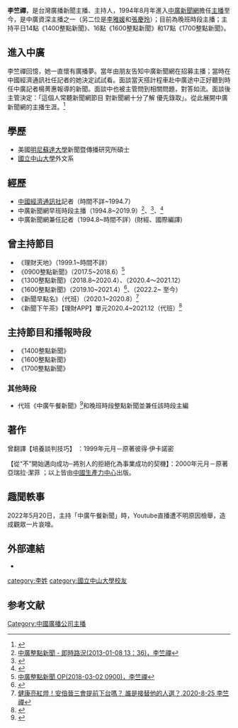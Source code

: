 {{主播資訊
| 主播頭銜     = [[中廣新聞網|中廣新聞網]]主播
| 主播姓名     = 李竺禪
| 主播英文名字 = 
| 暱稱         = 
| 綽號         =新聞網財經女王
| 主播照片檔案 = 
| 主播照片尺寸 = 
| 主播照片圖說 = 
| 主播出生年分 = 
| 主播出生日期 = 
| 出生地       = {{TWN}}
| 主播逝世年分 = 
| 主播逝世日期 = 
| 逝世地       = 
| 國籍         = {{ROC}}
| 籍貫         = 台北市
| 星座         = 天蠍
| 最高學歷 =  美國明尼蘇達大學新聞暨傳播
研究所碩士
| 婚姻狀況     = 
| 配偶         = 
| 信仰宗教     = 
| 官方網站     = 
| 備註         = 
|}}

''' 李竺禪'''，是台灣廣播新聞主播、主持人，1994年8月年進入[[中廣新聞網|中廣新聞網]]擔任[[新聞主播|主播]]至今，是中廣資深主播之一（另二位是[[李雅媛|李雅媛]]和[[張慶玲|張慶玲]]）；目前為晚班時段主播；主持平日14點《1400整點新聞》、16點《1600整點新聞》和17點《1700整點新聞》。

==進入中廣==
李竺禪回憶，她一直懷有廣播夢。當年由朋友告知中廣新聞網在招募主播；當時在中國經濟通訊社任記者的她決定試試看。面談當天搭計程車赴中廣途中正好聽到時任中廣記者楊菁惠報導的新聞。面談中也被主管問到相關問題，對答如流。面談後主管決定：「這個人常聽新聞網節目 對新聞網十分了解 優先錄取」。從此展開中廣新聞網的主播生涯。<ref>{{Cite web |url=https://www.youtube.com/watch?v=hzR2v3F7ek0&t=711s |title=金聲玉振的廣播人生 - 訪談李竺禪主播 |access-date=2021-09-17 |archive-date=2021-09-17 |archive-url=https://web.archive.org/web/20210917164748/https://www.youtube.com/watch?v=hzR2v3F7ek0&t=711s |dead-url=no }}</ref>

==學歷==
*美國[[明尼蘇達大學|明尼蘇達大學]]新聞暨傳播研究所碩士
*[[國立中山大學|國立中山大學]]外文系

==經歷==
*[[中國經濟通訊社|中國經濟通訊社]]記者（時間不詳~1994.7）
*中廣新聞網早班時段主播（1994.8~2019.9）<ref>[https://www.youtube.com/watch?v=oVK87WSZX84 中廣整點新聞 - 即時路況(2013-01-08 13：36)，李竺禪]</ref>、<ref>{{Cite web |url=https://www.youtube.com/watch?v=MtLxf6bPgrM&list=PL9cHhCis6NW-Dt94nnK90ybLIcjMK9S-j&index=16 |title=財經簡訊(2013/04/17 10：38) |access-date=2021-04-11 |archive-date=2021-04-11 |archive-url=https://web.archive.org/web/20210411143042/https://www.youtube.com/watch?v=MtLxf6bPgrM&list=PL9cHhCis6NW-Dt94nnK90ybLIcjMK9S-j&index=16 |dead-url=no }}</ref>、<ref>{{Cite web |url=https://www.youtube.com/watch?v=HpBBrPLahnw |title=中廣新聞網 整點新聞(2016-07-08 11：00) |access-date=2021-04-11 |archive-date=2021-04-11 |archive-url=https://web.archive.org/web/20210411143042/https://www.youtube.com/watch?v=HpBBrPLahnw |dead-url=no }}</ref>
*中廣新聞網兼任記者（1994.8~時間不詳）(財經、國際編譯)

==曾主持節目==
*《理財天地》（1999.1~時間不詳）
*《0900整點新聞》（2017.5~2018.6）<ref>[https://www.youtube.com/watch?v=AguC9G8Nsqk 中廣整點新聞 OP(2018-03-02 0900)，李竺禪 ]</ref>
*《1300整點新聞》（2018.8~2020.4）、（2020.4～2021.12）
*《1600整點新聞》（2019.10~2021.4）<ref>{{Cite web |url=https://www.youtube.com/watch?v=PsLtJSQS-Uk |title=中廣16點聯播新聞 - OPENING (2021-03-18)，李竺禪 |access-date=2021-04-11 |archive-date=2021-04-11 |archive-url=https://web.archive.org/web/20210411135909/https://www.youtube.com/watch?v=PsLtJSQS-Uk |dead-url=no }}</ref>、（2022.2~ 至今）
*《新聞早點名》（代班）（2020.1~2020.8）<ref>[https://www.youtube.com/watch?v=fF4cropGsRI 健康亮紅燈！安倍晉三會提前下台嗎？ 誰是接替他的人選？,2020-8-25 李竺禪]</ref>
*《新聞下午茶》【理財APP】單元2020.4~2021.12（代班）<ref>{{Cite web |url=https://www.youtube.com/watch?v=YFF2-kPIM-0 |title=12.28.21【李竺禪｜理財APP】台股上漲147點來到 18196創歷史新高！今年那些股票漲最多？明年那些股票是首選？ |access-date=2021-12-31 |archive-date=2021-12-31 |archive-url=https://web.archive.org/web/20211231051058/https://www.youtube.com/watch?v=YFF2-kPIM-0 |dead-url=no }}</ref>

==主持節目和播報時段==
*《1400整點新聞》
*《1600整點新聞》
*《1700整點新聞》
===其他時段===
*代班《中廣午餐新聞》<ref>{{Cite web |url=https://www.youtube.com/watch?v=x4ryN06OP7g&t=5s |title=8.4.21【李竺禪│中廣午餐新聞】盧碧颱風警報最快下午發布│鄭兆村、黃士峰無緣決賽│戴資穎「麟洋配」返台4架幻象升空迎接│汪小菲為小S槓小粉紅 |access-date=2021-08-06 |archive-date=2021-08-06 |archive-url=https://web.archive.org/web/20210806033932/https://www.youtube.com/watch?v=x4ryN06OP7g&t=5s |dead-url=no }}</ref>和晚班時段整點新聞並兼任該時段主編

==著作==
曾翻譯【培養談判技巧】 ：1999年元月－原著彼得‧伊卡諾密

【從“不”開始邁向成功─將別人的拒絕化為事業成功的契機】：2000年元月－原著亞瑞拉‧潔菲 ；以上皆由[[中國生產力中心|中國生產力中心]]出版。

==趣聞軼事==
2022年5月20日，主持「中廣午餐新聞」時，Youtube直播遭不明原因檢舉，造成觀眾一片哀嚎。

==外部連結==
*{{Facebook|PM13News}}

[[Category:中國廣播公司主播|Category:中國廣播公司主播]]
[[category:李姓|category:李姓]]
[[category:國立中山大學校友|category:國立中山大學校友]]

==参考文献==
{{reflist}}
